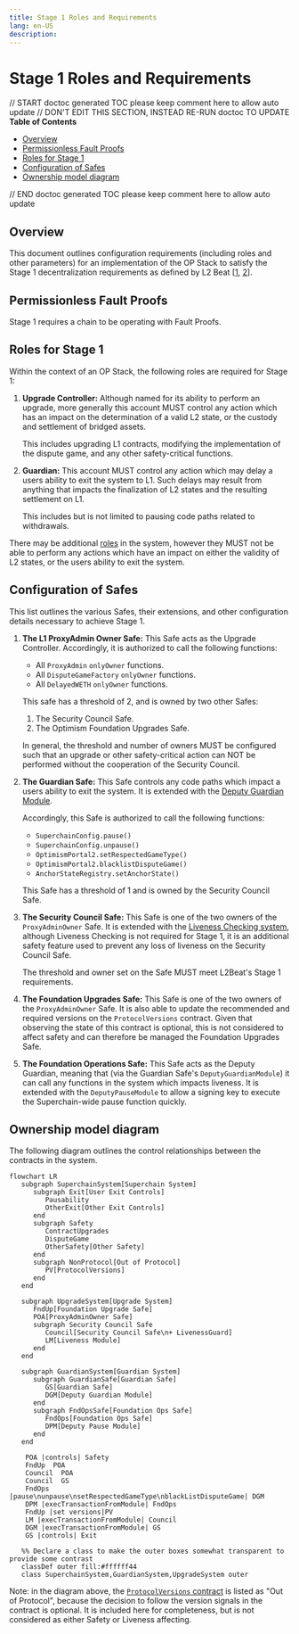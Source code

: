 ```yaml
---
title: Stage 1 Roles and Requirements
lang: en-US
description:
---
```


# Stage 1 Roles and Requirements

// START doctoc generated TOC please keep comment here to allow auto update
// DON'T EDIT THIS SECTION, INSTEAD RE-RUN doctoc TO UPDATE
**Table of Contents**

- [Overview](#overview)
- [Permissionless Fault Proofs](#permissionless-fault-proofs)
- [Roles for Stage 1](#roles-for-stage-1)
- [Configuration of Safes](#configuration-of-safes)
- [Ownership model diagram](#ownership-model-diagram)

// END doctoc generated TOC please keep comment here to allow auto update

## Overview

This document outlines configuration requirements (including roles and other parameters)
for an implementation of the OP Stack to satisfy the Stage 1 decentralization requirements as defined
by
L2 Beat [[1](https://medium.com/l2beat/introducing-stages-a-framework-to-evaluate-rollups-maturity-d290bb22befe), [2](https://medium.com/l2beat/stages-update-security-council-requirements-4c79cea8ef52)].

## Permissionless Fault Proofs

Stage 1 requires a chain to be operating with Fault Proofs.

## Roles for Stage 1

Within the context of an OP Stack, the following roles are required for Stage 1:

1. **Upgrade Controller:** Although named for its ability to perform an upgrade, more generally this
   account MUST control any action which has an impact on the determination of a valid L2 state,
   or the custody and settlement of bridged assets.

   This includes upgrading L1 contracts, modifying the implementation of the dispute game, and
   any other safety-critical functions.

2. **Guardian:** This account MUST control any action which may delay a users ability to
   exit the system to L1. Such delays may result from anything that impacts the finalization of
   L2 states and the resulting settlement on L1.

   This includes but is not limited to pausing code paths related to withdrawals.

There may be additional [roles](./configurability.md#admin-roles) in the system, however they MUST
not be able to perform any actions which have an impact on either the validity of L2 states, or the
users ability to exit the system.

## Configuration of Safes

This list outlines the various Safes, their extensions, and other configuration details necessary to
achieve Stage 1.

1. **The L1 ProxyAdmin Owner Safe:** This Safe acts as the Upgrade Controller. Accordingly, it is
   authorized to call the following functions:

   - All `ProxyAdmin` `onlyOwner` functions.
   - All `DisputeGameFactory` `onlyOwner` functions.
   - All `DelayedWETH` `onlyOwner` functions.

   This safe has a threshold of 2, and is owned by two other Safes:

   1. The Security Council Safe.
   2. The Optimism Foundation Upgrades Safe.

   In general, the threshold and number of owners MUST be configured such that an upgrade
   or other safety-critical action can NOT be performed without the cooperation of the Security Council.

1. **The Guardian Safe:** This Safe controls any code paths which impact a users ability to
   exit the system. It is extended with the
   [Deputy Guardian Module](./safe-extensions.md#deputy-guardian-module).

   Accordingly, this Safe is authorized to call the following functions:

   - `SuperchainConfig.pause()`
   - `SuperchainConfig.unpause()`
   - `OptimismPortal2.setRespectedGameType()`
   - `OptimismPortal2.blacklistDisputeGame()`
   - `AnchorStateRegistry.setAnchorState()`

   This Safe has a threshold of 1 and is owned by the Security Council Safe.

1. **The Security Council Safe:** This Safe is one of the two owners of the `ProxyAdminOwner` Safe.
   It is extended with the [Liveness Checking system](./safe-extensions.md#liveness-checking-system),
   although Liveness Checking is not required for Stage 1, it is an additional safety feature used
   to prevent any loss of liveness on the Security Council Safe.

   The threshold and owner set on the Safe MUST meet L2Beat's Stage 1 requirements.

1. **The Foundation Upgrades Safe:** This Safe is one of the two owners of the `ProxyAdminOwner` Safe.
   It is also able to update the recommended and required versions on the `ProtocolVersions`
   contract. Given that observing the state of this contract is optional, this is not considered to
   affect safety and can therefore be managed the Foundation Upgrades Safe.

1. **The Foundation Operations Safe:** This Safe acts as the Deputy Guardian, meaning that (via the
   Guardian Safe's `DeputyGuardianModule`) it can call any functions in the system which impacts
   liveness. It is extended with the `DeputyPauseModule` to allow a signing key to execute the
   Superchain-wide pause function quickly.

## Ownership model diagram

The following diagram outlines the control relationships between the contracts in the system.

```mermaid
flowchart LR
   subgraph SuperchainSystem[Superchain System]
      subgraph Exit[User Exit Controls]
         Pausability
         OtherExit[Other Exit Controls]
      end
      subgraph Safety
         ContractUpgrades
         DisputeGame
         OtherSafety[Other Safety]
      end
      subgraph NonProtocol[Out of Protocol]
         PV[ProtocolVersions]
      end
   end

   subgraph UpgradeSystem[Upgrade System]
      FndUp[Foundation Upgrade Safe]
      POA[ProxyAdminOwner Safe]
      subgraph Security Council Safe
         Council[Security Council Safe\n+ LivenessGuard]
         LM[Liveness Module]
      end
   end

   subgraph GuardianSystem[Guardian System]
      subgraph GuardianSafe[Guardian Safe]
         GS[Guardian Safe]
         DGM[Deputy Guardian Module]
      end
      subgraph FndOpsSafe[Foundation Ops Safe]
         FndOps[Foundation Ops Safe]
         DPM[Deputy Pause Module]
      end
   end

    POA |controls| Safety
    FndUp  POA
    Council  POA
    Council  GS
    FndOps |pause\nunpause\nsetRespectedGameType\nblackListDisputeGame| DGM
    DPM |execTransactionFromModule| FndOps
    FndUp |set versions|PV
    LM |execTransactionFromModule| Council
    DGM |execTransactionFromModule| GS
    GS |controls| Exit

   %% Declare a class to make the outer boxes somewhat transparent to provide some contrast
   classDef outer fill:#ffffff44
   class SuperchainSystem,GuardianSystem,UpgradeSystem outer
```

Note: in the diagram above, the [`ProtocolVersions`
contract](../protocol/superchain-upgrades.md#protocolversions-l1-contract) is listed as "Out of
Protocol", because the decision to follow the version signals in the contract is optional. It is
included here for completeness, but is not considered as either Safety or Liveness affecting.
